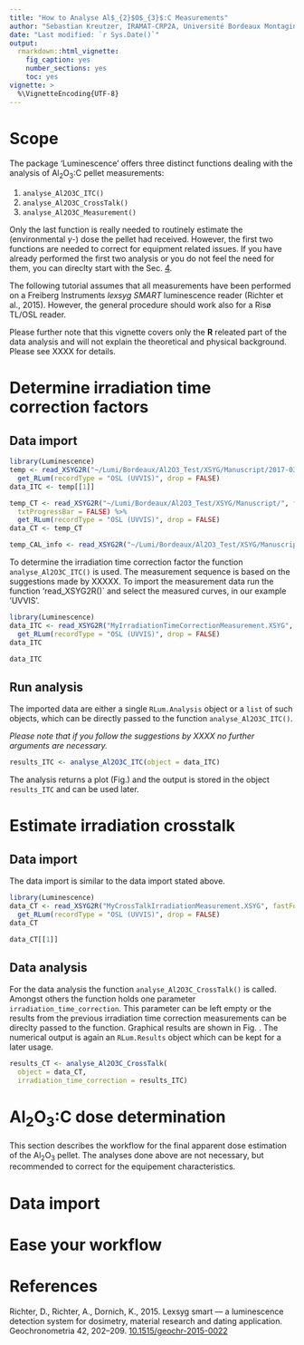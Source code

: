 ```yaml
---
title: "How to Analyse Al$_{2}$O$_{3}$:C Measurements"
author: "Sebastian Kreutzer, IRAMAT-CRP2A, Université Bordeaux Montagine, France"
date: "Last modified: `r Sys.Date()`"
output: 
  rmarkdown::html_vignette:
    fig_caption: yes
    number_sections: yes
    toc: yes
vignette: >
  %\VignetteEncoding{UTF-8}
---
```


# Scope
The package 'Luminescence' offers three distinct functions dealing with the analysis of Al$_{2}$O$_{3}$:C pellet measurements:

1. `analyse_Al2O3C_ITC()`
2. `analyse_Al2O3C_CrossTalk()`
3. `analyse_Al2O3C_Measurement()`

Only the last function is really needed to routinely estimate the (environmental $\gamma$-) dose the pellet had received. However, the first two functions are needed to correct for equipment related issues. If you have already performed the first two analysis or you do not feel the need for them, you can direclty start with the Sec. [4](#Al2O3_Dose_Determination).

The following tutorial assumes that all measurements have been performed on a Freiberg Instruments *lexsyg SMART* luminescence reader (Richter et al., 2015). However, the general procedure should work also for a Risø TL/OSL reader. 

Please further note that this vignette covers only the **R** releated part of the data analysis and will 
not explain the theoretical and physical background. Please see XXXX for details. 

# Determine irradiation time correction factors

## Data import
```r
library(Luminescence)
temp <- read_XSYG2R("~/Lumi/Bordeaux/Al2O3_Test/XSYG/Manuscript/2017-03-22_20170302_Al2O3_MDL.xsyg", fastForward = TRUE, txtProgressBar = FALSE) %>%
  get_RLum(recordType = "OSL (UVVIS)", drop = FALSE)
data_ITC <- temp[[1]]

temp_CT <- read_XSYG2R("~/Lumi/Bordeaux/Al2O3_Test/XSYG/Manuscript/", fastForward = TRUE, pattern = "CrossTalk_NEW",
  txtProgressBar = FALSE) %>%
  get_RLum(recordType = "OSL (UVVIS)", drop = FALSE)
data_CT <- temp_CT

temp_CAL_info <- read_XSYG2R("~/Lumi/Bordeaux/Al2O3_Test/XSYG/Manuscript/", import = FALSE, pattern = "Calibration")
```

To determine the irradiation time correction factor the function `analyse_Al2O3C_ITC()` is used. The measurement 
sequence is based on the suggestions made by XXXXX. To import the measurement data run the function 
'read_XSYG2R()` and select the measured curves, in our example 'UVVIS'.

```r
library(Luminescence)
data_ITC <- read_XSYG2R("MyIrradiationTimeCorrectionMeasurement.XSYG", fastForward = TRUE) %>%
  get_RLum(recordType = "OSL (UVVIS)", drop = FALSE)
data_ITC
```

```r
data_ITC
```

## Run analysis

The imported data are either a single `RLum.Analysis` object or a `list` of such objects, which can 
be directly passed to the function `analyse_Al2O3C_ITC()`. 

*Please note that if you follow the suggestions by XXXX no further arguments are necessary.*
\newline{}

```r
results_ITC <- analyse_Al2O3C_ITC(object = data_ITC)
```

The analysis returns a plot (Fig.\ref{fig:Fig1}) and the output is stored in the object `results_ITC` and can be used later.  
\clearpage{}

# Estimate irradiation crosstalk

## Data import

The data import is similar to the data import stated above. 

```r
library(Luminescence)
data_CT <- read_XSYG2R("MyCrossTalkIrradiationMeasurement.XSYG", fastForward = TRUE) %>%
  get_RLum(recordType = "OSL (UVVIS)", drop = FALSE)
data_CT
```

```r
data_CT[[1]]
```

## Data analysis

For the data analysis the function `analyse_Al2O3C_CrossTalk()` is called. Amongst others the function 
holds one parameter `irradiation_time_correction`. This parameter can be left empty or the 
results from the previous irradiation time correction measurements can be direclty passed to the 
function. Graphical results are shown in Fig.$~$\ref{fig:Fig2}. The numerical output is again 
an `RLum.Results` object which can be kept for a later usage. 

```r
results_CT <- analyse_Al2O3C_CrossTalk(
  object = data_CT,
  irradiation_time_correction = results_ITC)
```

\clearpage{}

# Al$_{2}$O$_{3}$:C dose determination {#Al2O3_Dose_Determination}

This section describes the workflow for the final apparent dose estimation of the Al$_{2}$O$_{3}$ pellet. 
The analyses done above are not necessary, but recommended to correct for the equipement characteristics. 

# Data import



# Ease your workflow

# References {-}

Richter, D., Richter, A., Dornich, K., 2015. Lexsyg smart — a luminescence detection system for dosimetry, material research and dating application. Geochronometria 42, 202–209. [10.1515/geochr-2015-0022](http://dx.doi.org/10.1515/geochr-2015-0022)
